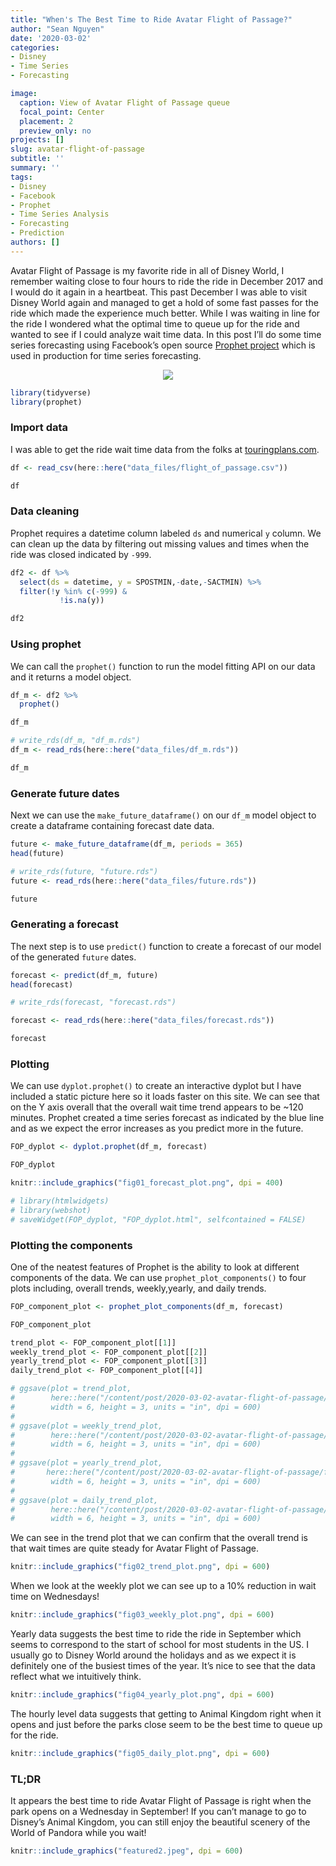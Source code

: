```yaml
---
title: "When's The Best Time to Ride Avatar Flight of Passage?"
author: "Sean Nguyen"
date: '2020-03-02'
categories:
- Disney
- Time Series
- Forecasting

image:
  caption: View of Avatar Flight of Passage queue
  focal_point: Center
  placement: 2
  preview_only: no
projects: []
slug: avatar-flight-of-passage
subtitle: ''
summary: ''
tags:
- Disney
- Facebook
- Prophet
- Time Series Analysis
- Forecasting
- Prediction
authors: []
---
```


Avatar Flight of Passage is my favorite ride in all of Disney World, I remember waiting close to four hours to ride the ride in December 2017 and I would do it again in a heartbeat. This past December I was able to visit Disney World again and managed to get a hold of some fast passes for the ride which made the experience much better. While I was waiting in line for the ride I wondered what the optimal time to queue up for the ride and wanted to see if I could analyze wait time data.  In this post I'll do some time series forecasting using Facebook's open source [Prophet project](https://facebook.github.io/prophet/) which is used in production for time series forecasting. 

<p align="center">
  <img  src="https://media.giphy.com/media/IgvDT9ucE1tlcgvgO2/giphy.gif">
</p>


```r
library(tidyverse)
library(prophet)
```

### Import data

I was able to get the ride wait time data from the folks at [touringplans.com](https://touringplans.com/walt-disney-world/crowd-calendar#DataSets).
```r
df <- read_csv(here::here("data_files/flight_of_passage.csv")) 

df
```


### Data cleaning
Prophet requires a datetime column labeled `ds` and numerical `y` column.  We can clean up the data by filtering out missing values and times when the ride was closed indicated by `-999`.
```r
df2 <- df %>% 
  select(ds = datetime, y = SPOSTMIN,-date,-SACTMIN) %>% 
  filter(!y %in% c(-999) &
           !is.na(y))

df2
```


### Using prophet
We can call the `prophet()` function to run the model fitting API on our data and it returns a model object.
```r
df_m <- df2 %>%
  prophet()

df_m
```

```r
# write_rds(df_m, "df_m.rds")
df_m <- read_rds(here::here("data_files/df_m.rds"))

df_m
```


### Generate future dates
Next we can use the `make_future_dataframe()` on our `df_m` model  object to create a dataframe containing forecast date data.
```r
future <- make_future_dataframe(df_m, periods = 365)
head(future)

```

```r
# write_rds(future, "future.rds")
future <- read_rds(here::here("data_files/future.rds"))

future
```


### Generating a forecast
The next step is to use `predict()` function to create a forecast of our model of the generated `future` dates.
```r
forecast <- predict(df_m, future)
head(forecast)
```


```r
# write_rds(forecast, "forecast.rds")

forecast <- read_rds(here::here("data_files/forecast.rds"))

forecast
```

### Plotting
We can use `dyplot.prophet()` to create an interactive dyplot but I have included a static picture here so it loads faster on this site.  We can see that on the Y axis overall that the overall wait time trend appears to be ~120 minutes.  Prophet created a time series forecast as indicated by the blue line and as we expect the error increases as you predict more in the future.  
```r
FOP_dyplot <- dyplot.prophet(df_m, forecast)

FOP_dyplot
```

```r
knitr::include_graphics("fig01_forecast_plot.png", dpi = 400)
```


```r
# library(htmlwidgets)
# library(webshot)
# saveWidget(FOP_dyplot, "FOP_dyplot.html", selfcontained = FALSE)
```

### Plotting the components
One of the neatest features of Prophet is the ability to look at different components of the data.  We can use `prophet_plot_components()` to four plots including, overall trends, weekly,yearly, and  daily trends.
```r
FOP_component_plot <- prophet_plot_components(df_m, forecast)

FOP_component_plot
```

```r
trend_plot <- FOP_component_plot[[1]]
weekly_trend_plot <- FOP_component_plot[[2]]
yearly_trend_plot <- FOP_component_plot[[3]]
daily_trend_plot <- FOP_component_plot[[4]]

# ggsave(plot = trend_plot, 
#        here::here("/content/post/2020-03-02-avatar-flight-of-passage/fig02_trend_plot.png"),
#        width = 6, height = 3, units = "in", dpi = 600)
# 
# ggsave(plot = weekly_trend_plot, 
#        here::here("/content/post/2020-03-02-avatar-flight-of-passage/fig03_weekly_plot.png"),
#        width = 6, height = 3, units = "in", dpi = 600)
# 
# ggsave(plot = yearly_trend_plot, 
#       here::here("/content/post/2020-03-02-avatar-flight-of-passage/fig04_yearly_plot.png"),
#        width = 6, height = 3, units = "in", dpi = 600)
# 
# ggsave(plot = daily_trend_plot, 
#        here::here("/content/post/2020-03-02-avatar-flight-of-passage/fig05_daily_plot.png"),
#        width = 6, height = 3, units = "in", dpi = 600)
```


We can see in the trend plot that we can confirm that the overall trend is that wait times are quite steady for Avatar Flight of Passage.

```r
knitr::include_graphics("fig02_trend_plot.png", dpi = 600)
```

When we look at the weekly plot we can see up to a 10% reduction in wait time  on Wednesdays!
```r
knitr::include_graphics("fig03_weekly_plot.png", dpi = 600)
```

Yearly data suggests the best time to ride the ride in September which seems to correspond to the start of school for most students in the US.  I usually go to Disney World around the holidays and as we expect it is definitely one of the busiest times of the year.  It's nice to see that the data reflect what we intuitively think.
```r
knitr::include_graphics("fig04_yearly_plot.png", dpi = 600)
```
The hourly level data suggests that getting to Animal Kingdom right when it opens and just before the parks close seem to be the best time to queue up for the ride.  

```r
knitr::include_graphics("fig05_daily_plot.png", dpi = 600)
```
   
### TL;DR  


It appears the best time to ride Avatar Flight of Passage is right when the park opens on a Wednesday in September!  If you can't manage to go to Disney's Animal Kingdom, you can still enjoy the beautiful scenery of the World of Pandora while you wait!
```r
knitr::include_graphics("featured2.jpeg", dpi = 600)
```


